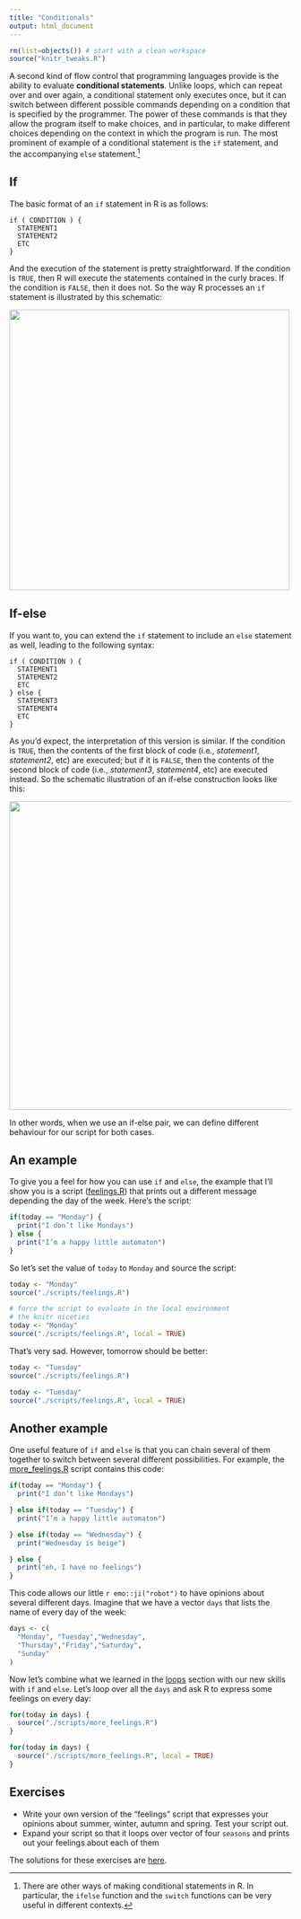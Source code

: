 ```yaml
---
title: "Conditionals"
output: html_document
---
```


```r
rm(list=objects()) # start with a clean workspace
source("knitr_tweaks.R")
```

<!-- Content for this page is sourced from:
    - Danielle Navarro's website "R for Psychological Science":
      https://psyr.org/branches.html
-->





A second kind of flow control that programming languages provide is the ability to evaluate **conditional statements**. Unlike loops, which can repeat over and over again, a conditional statement only executes once, but it can switch between different possible commands depending on a condition that is specified by the programmer. The power of these commands is that they allow the program itself to make choices, and in particular, to make different choices depending on the context in which the program is run. The most prominent of example of a conditional statement is the `if` statement, and the accompanying `else` statement.^[There are other ways of making conditional statements in R. In particular, the `ifelse` function and the `switch` functions can be very useful in different contexts.]

## If

The basic format of an `if` statement in R is as follows:
```
if ( CONDITION ) {
  STATEMENT1
  STATEMENT2
  ETC
}
```

And the execution of the statement is pretty straightforward. If the condition is `TRUE`, then R will execute the statements contained in the curly braces. If the condition is `FALSE`, then it does not. So the way R processes an `if` statement is illustrated by this schematic:

<img src="./img/branch_if.png" width=500px>


## If-else

If you want to, you can extend the `if` statement to include an `else` statement as well, leading to the following syntax:


```
if ( CONDITION ) {
  STATEMENT1
  STATEMENT2
  ETC
} else {
  STATEMENT3
  STATEMENT4
  ETC
}
```
As you’d expect, the interpretation of this version is similar. If the condition is `TRUE`, then the contents of the first block of code (i.e., *statement1*, *statement2*, etc) are executed; but if it is `FALSE`, then the contents of the second block of code (i.e., *statement3*, *statement4*, etc) are executed instead. So the schematic illustration of an if-else construction looks like this:

<img src="./img/branch_ifelse.png" width=550px>

In other words, when we use an if-else pair, we can define different behaviour for our script for both cases.

## An example

To give you a feel for how you can use `if` and `else`, the example that I’ll show you is a script ([feelings.R](./scripts/feelings.R)) that prints out a different message depending the day of the week. Here’s the script:

```r
if(today == "Monday") {
  print("I don’t like Mondays")
} else {
  print("I’m a happy little automaton")
}
```

So let's set the value of `today` to `Monday` and source the script:

```r
today <- "Monday"
source("./scripts/feelings.R")
```
```r
# force the script to evaluate in the local environment
# the knitr niceties
today <- "Monday"
source("./scripts/feelings.R", local = TRUE)
```

That's very sad. However, tomorrow should be better:

```r
today <- "Tuesday"
source("./scripts/feelings.R")
```
```r
today <- "Tuesday"
source("./scripts/feelings.R", local = TRUE)
```

## Another example

One useful feature of `if` and `else` is that you can chain several of them together to switch between several different possibilities. For example, the [more_feelings.R](./scripts/more_feelings.R) script contains this code:

```r
if(today == "Monday") {
  print("I don’t like Mondays")

} else if(today == "Tuesday") {
  print("I’m a happy little automaton")

} else if(today == "Wednesday") {
  print("Wednesday is beige")

} else {
  print("eh, I have no feelings")
}
```

This code allows our little `r emo::ji("robot")` to have opinions about several different days. Imagine that we have a vector `days` that lists the name of every day of the week:

```r
days <- c(
  "Monday", "Tuesday","Wednesday",
  "Thursday","Friday","Saturday",
  "Sunday"
)
```

Now let's combine what we learned in the [loops](./loops.html) section with our new skills with `if` and `else`. Let's loop over all the `days` and ask R to express some feelings on every day:

```r
for(today in days) {
  source("./scripts/more_feelings.R")
}
```
```r
for(today in days) {
  source("./scripts/more_feelings.R", local = TRUE)
}
```

## Exercises

- Write your own version of the "feelings" script that expresses your opinions about summer, winter, autumn and spring. Test your script out.
- Expand your script so that it loops over vector of four `seasons` and prints out your feelings about each of them

The solutions for these exercises are [here](./scripts/solutions_branch.R).



